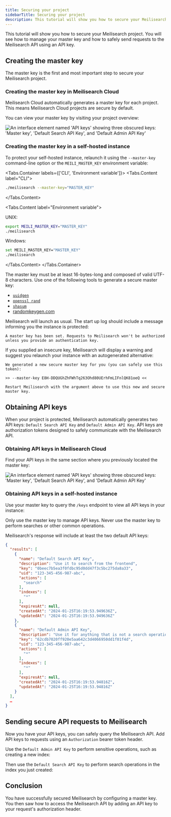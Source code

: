 ```yaml
---
title: Securing your project
sidebarTitle: Securing your project
description: This tutorial will show you how to secure your Meilisearch project.
---
```



This tutorial will show you how to secure your Meilisearch project. You will see how to manage your master key and how to safely send requests to the Meilisearch API using an API key.

## Creating the master key

The master key is the first and most important step to secure your Meilisearch project.

### Creating the master key in Meilisearch Cloud

Meilisearch Cloud automatically generates a master key for each project. This means Meilisearch Cloud projects are secure by default.

You can view your master key by visiting your project overview:

<Frame>
  <img src="/docs/assets/images/security/01-master-api-keys.png" alt="An interface element named 'API keys' showing three obscured keys: 'Master key', 'Default Search API Key', and 'Default Admin API Key'" />
</Frame>

### Creating the master key in a self-hosted instance

To protect your self-hosted instance, relaunch it using the `--master-key` command-line option or the `MEILI_MASTER_KEY` environment variable:

<Tabs.Container labels={['CLI', 'Environment variable']}>
<Tabs.Content label="CLI">

```sh
./meilisearch --master-key="MASTER_KEY"
```

</Tabs.Content>

<Tabs.Content label="Environment variable">

UNIX:

```sh
export MEILI_MASTER_KEY="MASTER_KEY"
./meilisearch
```

Windows:

```sh
set MEILI_MASTER_KEY="MASTER_KEY"
./meilisearch
```

</Tabs.Content>
</Tabs.Container>

<Tip>
The master key must be at least 16-bytes-long and composed of valid UTF-8 characters. Use one of the following tools to generate a secure master key:

- [`uuidgen`](https://www.digitalocean.com/community/tutorials/workflow-command-line-basics-generating-uuids)
- [`openssl rand`](https://www.openssl.org/docs/man1.0.2/man1/rand.html)
- [`shasum`](https://www.commandlinux.com/man-page/man1/shasum.1.html)
- [randomkeygen.com](https://randomkeygen.com/)
</Tip>

Meilisearch will launch as usual. The start up log should include a message informing you the instance is protected:

```
A master key has been set. Requests to Meilisearch won't be authorized unless you provide an authentication key.
```

If you supplied an insecure key, Meilisearch will display a warning and suggest you relaunch your instance with an autogenerated alternative:

```
We generated a new secure master key for you (you can safely use this token):

>> --master-key E8H-DDQUGhZhFWhTq263Ohd80UErhFmLIFnlQK81oeQ <<

Restart Meilisearch with the argument above to use this new and secure master key.
```

## Obtaining API keys

When your project is protected, Meilisearch automatically generates two API keys: `Default Search API Key` and `Default Admin API Key`. API keys are authorization tokens designed to safely communicate with the Meilisearch API.

### Obtaining API keys in Meilisearch Cloud

Find your API keys in the same section where you previously located the master key:

<Frame>
  <img src="/docs/assets/images/security/01-master-api-keys.png" alt="An interface element named 'API keys' showing three obscured keys: 'Master key', 'Default Search API Key', and 'Default Admin API Key'" />
</Frame>

### Obtaining API keys in a self-hosted instance

Use your master key to query the `/keys` endpoint to view all API keys in your instance:

<CodeSamplesBasicSecurityTutorialListing1 />

<Warning>
Only use the master key to manage API keys. Never use the master key to perform searches or other common operations.
</Warning>

Meilisearch's response will include at least the two default API keys:

```json
{
  "results": [
    {
      "name": "Default Search API Key",
      "description": "Use it to search from the frontend",
      "key": "0beec7b5ea3f0fdbc95d0dd47f3c5bc275da8a33",
      "uid": "123-345-456-987-abc",
      "actions": [
        "search"
      ],
      "indexes": [
        "*"
      ],
      "expiresAt": null,
      "createdAt": "2024-01-25T16:19:53.949636Z",
      "updatedAt": "2024-01-25T16:19:53.949636Z"
    },
    {
      "name": "Default Admin API Key",
      "description": "Use it for anything that is not a search operation. Caution! Do not expose it on a public frontend",
      "key": "62cdb7020ff920e5aa642c3d4066950dd1f01f4d",
      "uid": "123-345-456-987-abc",
      "actions": [
        "*"
      ],
      "indexes": [
        "*"
      ],
      "expiresAt": null,
      "createdAt": "2024-01-25T16:19:53.94816Z",
      "updatedAt": "2024-01-25T16:19:53.94816Z"
    }
  ],
  …
}
```

## Sending secure API requests to Meilisearch

Now you have your API keys, you can safely query the Meilisearch API. Add API keys to requests using an `Authorization` bearer token header.

Use the `Default Admin API Key` to perform sensitive operations, such as creating a new index:

<CodeSamplesBasicSecurityTutorialAdmin1 />

Then use the `Default Search API Key` to perform search operations in the index you just created:

<CodeSamplesBasicSecurityTutorialSearch1 />

## Conclusion

You have successfully secured Meilisearch by configuring a master key. You then saw how to access the Meilisearch API by adding an API key to your request's authorization header.
